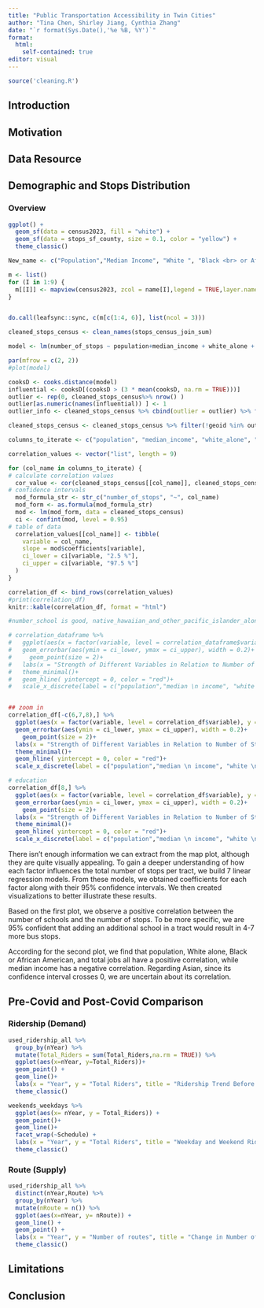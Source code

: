 ```yaml
---
title: "Public Transportation Accessibility in Twin Cities"
author: "Tina Chen, Shirley Jiang, Cynthia Zhang"
date: "`r format(Sys.Date(),'%e %B, %Y')`"
format: 
  html:
    self-contained: true
editor: visual
---
```


```r
source('cleaning.R')
```

## Introduction

## Motivation

## Data Resource

## Demographic and Stops Distribution

### Overview

```r
ggplot() +
  geom_sf(data = census2023, fill = "white") +
  geom_sf(data = stops_sf_county, size = 0.1, color = "yellow") +
  theme_classic()
```


```r

New_name <- c("Population","Median Income", "White ", "Black <br> or African american", "Asian ", "American Indian & <br> Alaska Native ", "Native Hawaiian \n Other Pacific Islander ", "School", "Job")

m <- list()
for (I in 1:9) {
  m[[I]] <- mapview(census2023, zcol = name[I],legend = TRUE,layer.name = New_name[I])
}


do.call(leafsync::sync, c(m[c(1:4, 6)], list(ncol = 3)))

```


```r
cleaned_stops_census <- clean_names(stops_census_join_sum)

model <- lm(number_of_stops ~ population+median_income + white_alone + black_or_african_american_alone+asian_alone + american_indian_and_alaska_native_alone + native_hawaiian_and_other_pacific_islander_alone + total_jobs, cleaned_stops_census)

par(mfrow = c(2, 2))
#plot(model)

cooksD <- cooks.distance(model)
influential <- cooksD[(cooksD > (3 * mean(cooksD, na.rm = TRUE)))]
outlier <- rep(0, cleaned_stops_census%>% nrow() )
outlier[as.numeric(names(influential)) ] <- 1
outlier_info <- cleaned_stops_census %>% cbind(outlier = outlier) %>% filter(outlier == 1)

cleaned_stops_census <- cleaned_stops_census %>% filter(!geoid %in% outlier_info$geoid)
```


```r
columns_to_iterate <- c("population", "median_income", "white_alone", "black_or_african_american_alone", "asian_alone", "american_indian_and_alaska_native_alone", "native_hawaiian_and_other_pacific_islander_alone", "number_school", "total_jobs")

correlation_values <- vector("list", length = 9)

for (col_name in columns_to_iterate) {
# calculate correlation values
  cor_value <- cor(cleaned_stops_census[[col_name]], cleaned_stops_census$number_of_stops, use = "complete.obs")
# confidence intervals
  mod_formula_str <- str_c("number_of_stops", "~", col_name)
  mod_form <- as.formula(mod_formula_str)
  mod <- lm(mod_form, data = cleaned_stops_census)
  ci <- confint(mod, level = 0.95)
# table of data
  correlation_values[[col_name]] <- tibble(
    variable = col_name,
    slope = mod$coefficients[variable],
    ci_lower = ci[variable, "2.5 %"],
    ci_upper = ci[variable, "97.5 %"]
  )
}

correlation_df <- bind_rows(correlation_values)
#print(correlation_df)
knitr::kable(correlation_df, format = "html")

#number_school is good, native_hawaiian_and_other_pacific_islander_alone and american_indian_and_alaska_native_alone is uncertain

# correlation_dataframe %>% 
#   ggplot(aes(x = factor(variable, level = correlation_dataframe$variable), y = slope))+
#   geom_errorbar(aes(ymin = ci_lower, ymax = ci_upper), width = 0.2)+
#     geom_point(size = 2)+
#   labs(x = "Strength of Different Variables in Relation to Number of Stops")+
#   theme_minimal()+
#   geom_hline( yintercept = 0, color = "red")+
#   scale_x_discrete(label = c("population","median \n income", "white \n alone", "black or \n african american", "asian ", "american indian \n alaska native ", "native \n hawaiian \n other pacific islander ", "school", "job"))


## zoom in 
correlation_df[-c(6,7,8),] %>% 
  ggplot(aes(x = factor(variable, level = correlation_df$variable), y = slope))+
  geom_errorbar(aes(ymin = ci_lower, ymax = ci_upper), width = 0.2)+
    geom_point(size = 2)+
  labs(x = "Strength of Different Variables in Relation to Number of Stops")+
  theme_minimal()+
  geom_hline( yintercept = 0, color = "red")+
  scale_x_discrete(label = c("population","median \n income", "white \n alone", "black or \n african american", "asian ", "total job"))

# education
correlation_df[8,] %>% 
  ggplot(aes(x = factor(variable, level = correlation_df$variable), y = slope))+
  geom_errorbar(aes(ymin = ci_lower, ymax = ci_upper), width = 0.2)+
    geom_point(size = 2)+
  labs(x = "Strength of Different Variables in Relation to Number of Stops")+
  theme_minimal()+
  geom_hline( yintercept = 0, color = "red")+
  scale_x_discrete(label = c("population","median \n income", "white \n alone", "black or \n african american", "asian ", " total job"))
```

There isn't enough information we can extract from the map plot, although they are quite visually appealing. To gain a deeper understanding of how each factor influences the total number of stops per tract, we build 7 linear regression models. From these models, we obtained coefficients for each factor along with their 95% confidence intervals. We then created visualizations to better illustrate these results.

Based on the first plot, we observe a positive correlation between the number of schools and the number of stops. To be more specific, we are 95% confident that adding an additional school in a tract would result in 4-7 more bus stops. 

According for the second plot, we find that population, White alone, Black or African American, and total jobs all have a positive correlation, while median income has a negative correlation. Regarding Asian, since its confidence interval crosses 0, we are uncertain about its correlation.


## Pre-Covid and Post-Covid Comparison

### Ridership (Demand)

```r
used_ridership_all %>% 
  group_by(nYear) %>%
  mutate(Total_Riders = sum(Total_Riders,na.rm = TRUE)) %>% 
  ggplot(aes(x=nYear, y=Total_Riders))+
  geom_point() +
  geom_line()+
  labs(x = "Year", y = "Total Riders", title = "Ridership Trend Before and After Covid") +
  theme_classic()

weekends_weekdays %>% 
  ggplot(aes(x= nYear, y = Total_Riders)) +
  geom_point()+
  geom_line()+
  facet_wrap(~Schedule) +
  labs(x = "Year", y = "Total Riders", title = "Weekday and Weekend Ridership Comparison") +
  theme_classic()
```

### Route (Supply)

```r

used_ridership_all %>% 
  distinct(nYear,Route) %>% 
  group_by(nYear) %>% 
  mutate(nRoute = n()) %>% 
  ggplot(aes(x=nYear, y= nRoute)) +
  geom_line() +
  geom_point() +
  labs(x = "Year", y = "Number of routes", title = "Change in Number of Routes Provided") +
  theme_classic()
```

## Limitations


## Conclusion

